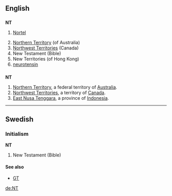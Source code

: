==English==
{{wikipedia}}

==={{initialism}}===
'''NT'''

# {{stock symbol}} [[w:Nortel|Nortel]]
# [[Northern Territory]] (of Australia)
# [[Northwest Territories]] (Canada)
# New Testament (Bible)
# New Territories (of Hong Kong)
# [[neurotensin]]
==={{abbreviation}}===
'''NT'''
#[[Northern Territory]], a federal territory of [[Australia]].
#[[Northwest Territories]], a territory of [[Canada]].
#[[East Nusa Tenggara]], a province of [[Indonesia]].

----

==Swedish==

===Initialism===
'''NT'''

# New Testament (Bible)

====See also====
*[[GT]]

[[de:NT]]